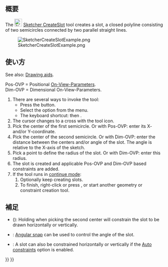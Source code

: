 <languages/>

{{Docnav/ja
|[[Sketcher_CreateRegularPolygon/ja|正多角形]]
|[[Sketcher_CreateArcSlot/ja|円弧状の長円形を作成]]
|[[Sketcher_Workbench/ja|スケッチャーワークベンチ]]
|IconL=Sketcher_CreateRegularPolygon.svg
|IconR=Sketcher_CreateArcSlot.svg
|IconC=Workbench_Sketcher.svg
}}

{{GuiCommand/ja
|Name=Sketcher CreateSlot
|Name/ja=スケッチャー・長円形を作成
|MenuLocation=スケッチ → スケッチャージオメトリ → 長円形を作成
|Workbenches=[[Sketcher_Workbench/ja|スケッチャー]]
|Shortcut={{KEY|G}} {{KEY|S}}
|SeeAlso=[[Sketcher_CreateArcSlot/ja|スケッチャー・円弧状の長円形を作成]]
}}

<span id="Description"></span>
== 概要 ==

The [[Image:Sketcher_CreateSlot.svg|24px]] [[Sketcher_CreateSlot|Sketcher CreateSlot]] tool creates a slot, a closed polyline consisting of two semicircles connected by two parallel straight lines.

[[Image:SketcherCreateSlotExample.png‎]]

<span id="Usage"></span>
== 使い方 ==

See also: [[Sketcher_Workbench#Drawing_aids|Drawing aids]].

Pos-OVP = Positional [[Sketcher_Preferences#General|On-View-Parameters]]. {{Version|1.0}}<br>
Dim-OVP = Dimensional On-View-Parameters. {{Version|1.0}}

# There are several ways to invoke the tool:
#* Press the {{Button|[[Image:Sketcher_CreateSlot.svg|16px]] [[Sketcher_CreateSlot|Slot]]}} button.
#* Select the {{MenuCommand|Sketch → Geometries → [[Image:Sketcher_CreateSlot.svg|16px]] Slot}} option from the menu.
#* The keyboard shortcut: {{KEY|G}} then {{KEY|S}}.
# The cursor changes to a cross with the tool icon.
# Pick the center of the first semicircle. Or with Pos-OVP: enter its X- and/or Y-coordinate.
# Pick the center of the second semicircle. Or with Dim-OVP: enter the distance between the centers and/or angle of the slot. The angle is relative to the X-axis of the sketch.
# Pick a point to define the radius of the slot. Or with Dim-OVP: enter this radius.
# The slot is created and applicable Pos-OVP and Dim-OVP based constraints are added.
# If the tool runs in [[Sketcher_Workbench#Continue_modes|continue mode]]:
## Optionally keep creating slots.
## To finish, right-click or press {{KEY|Esc}}, or start another geometry or constraint creation tool.

<span id="Notes"></span>
== 補足 ==

* {{VersionMinus|0.21}} ({{Version|0.20}}): Holding {{KEY|Ctrl}} when picking the second center will constrain the slot to be drawn horizontally or vertically.
* {{Version|1.0}}: [[Sketcher_Snap|Angular snap]] can be used to control the angle of the slot.
* {{Version|0.20}}: A slot can also be constrained horizontally or vertically if the [[Sketcher_Workbench#Auto_constraints|Auto constraints]] option is enabled.


{{Docnav/ja
|[[Sketcher_CreateRegularPolygon/ja|正多角形]]
|[[Sketcher_CreateArcSlot/ja|円弧状の長円形を作成]]
|[[Sketcher_Workbench/ja|スケッチャーワークベンチ]]
|IconL=Sketcher_CreateRegularPolygon.svg
|IconR=Sketcher_CreateArcSlot.svg
|IconC=Workbench_Sketcher.svg
}}

{{Sketcher_Tools_navi{{#translation:}}}}
{{Userdocnavi{{#translation:}}}}